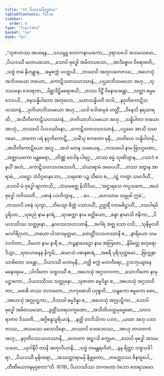 ```yaml
---
title: "15 ပိယဒဿီဗုဒ္ဓဝံသ"
tableOfContents: false
sidebar:
  order: 8
type: "tipitaka"
basket: "su"
book: "bu"
---
```



<DynamicBreadcrumb />

<Division number="1" book="bu">

<Paragraph number="667" type="verses" book="bu">
_“သုဇာတဿ အပရေန,_  
_သယမ္ဘူ လောကနာယကော;_  
_ဒုရာသဒေါ အသမသမော,_  
_ပိယဒဿီ မဟာယသော._  

</Paragraph>

</Division>
<Division number="2" book="bu">

<Paragraph number="668" type="verses" book="bu">
_သောပိ ဗုဒ္ဓေါ အမိတယသော,_  
_အာဒိစ္စောဝ ဝိရောစတိ;_  
_သဗ္ဗံ တမံ နိဟန္တွာန,_  
_ဓမ္မစက္ကံ ပဝတ္တယိ._  

</Paragraph>

</Division>
<Division number="3" book="bu">

<Paragraph number="669" type="verses" book="bu">
_တဿာပိ အတုလတေဇဿ,_  
_အဟေသုံ အဘိသမယာ တယော;_  
_ကောဋိသတသဟဿာနံ,_  
_ပဌမာဘိသမယော အဟု._  

</Paragraph>

</Division>
<Division number="4" book="bu">

<Paragraph number="670" type="verses" book="bu">
_သုဒဿနော ဒေဝရာဇာ,_  
_မိစ္ဆာဒိဋ္ဌိမရောစယိ;_  
_တဿ ဒိဋ္ဌိံ ဝိနောဒေန္တော,_  
_သတ္ထာ ဓမ္မမဒေသယိ._  

</Paragraph>

</Division>
<Division number="5" book="bu">

<Paragraph number="671" type="verses" book="bu">
_ဇနသန္နိပါတော အတုလော,_  
_မဟာသန္နိပတီ တဒါ;_  
_နဝုတိကောဋိသဟဿာနံ,_  
_ဒုတိယာဘိသမယော အဟု._  

</Paragraph>

</Division>
<Division number="6" book="bu">

<Paragraph number="672" type="verses" book="bu">
_ယဒါ ဒေါဏမုခံ ဟတ္ထိံ,_  
_ဝိနေသိ နရသာရထိ;_  
_အသီတိကောဋိသဟဿာနံ,_  
_တတိယာဘိသမယော အဟု._  

</Paragraph>

</Division>
<Division number="7" book="bu">

<Paragraph number="673" type="verses" book="bu">
_သန္နိပါတာ တယော အာသုံ,_  
_တဿာပိ ပိယဒဿိနော;_  
_ကောဋိသတသဟဿာနံ,_  
_ပဌမော အာသိ သမာဂမော._  

</Paragraph>

</Division>
<Division number="8" book="bu">

<Paragraph number="674" type="verses" book="bu">
_တတော ပရံ နဝုတိကောဋီ,_  
_သမိံသု ဧကတော မုနီ;_  
_တတိယေ သန္နိပါတမှိ,_  
_အသီတိကောဋိယော အဟူ._  

</Paragraph>

</Division>
<Division number="9" book="bu">

<Paragraph number="675" type="verses" book="bu">
_အဟံ တေန သမယေန,_  
_ကဿပေါ နာမ ဗြာဟ္မဏော;_  
_အဇ္ဈာယကော မန္တဓရော,_  
_တိဏ္ဏံ ဝေဒါန ပါရဂူ._  

</Paragraph>

</Division>
<Division number="10" book="bu">

<Paragraph number="676" type="verses" book="bu">
_တဿ ဓမ္မံ သုဏိတွာန,_  
_ပသာဒံ ဇနယိံ အဟံ;_  
_ကောဋိသတသဟဿေဟိ,_  
_သံဃာရာမံ အမာပယိံ._  

</Paragraph>

</Division>
<Division number="11" book="bu">

<Paragraph number="677" type="verses" book="bu">
_တဿ ဒတွာန အာရာမံ,_  
_ဟဋ္ဌော သံဝိဂ္ဂမာနသော;_  
_သရဏေ ပဉ္စ သီလေ စ,_  
_ဒဠှံ ကတွာ သမာဒိယိံ._  

</Paragraph>

</Division>
<Division number="12" book="bu">

<Paragraph number="678" type="verses" book="bu">
_သောပိ မံ ဗုဒ္ဓေါ ဗျာကာသိ,_  
_သံဃမဇ္ဈေ နိသီဒိယ;_  
_‘အဋ္ဌာရသေ ကပ္ပသတေ,_  
_အယံ ဗုဒ္ဓေါ ဘဝိဿတိ._  

</Paragraph>

</Division>
<Division number="13" book="bu">

<Paragraph number="679" type="verses" book="bu">
_ပဓာနံ ပဒဟိတွာန,_  
_ …ပေ… _  
_ဟေဿာမ သမ္မုခါ ဣမံ’._  

</Paragraph>

</Division>
<Division number="14" book="bu">

<Paragraph number="680" type="verses" book="bu">
_တဿာပိ ဝစနံ သုတွာ,_  
_ဘိယျော စိတ္တံ ပသာဒယိံ;_  
ဥတ္တရိံ ဝတမဓိဋ္ဌာသိံ,_  
_ဒသပါရမိပူရိယာ._  

</Paragraph>

</Division>
<Division number="15" book="bu">

<Paragraph number="681" type="verses" book="bu">
_သုဓညံ နာမ နဂရံ,_  
_သုဒတ္တော နာမ ခတ္တိယော;_  
_စန္ဒာ နာမာသိ ဇနိကာ,_  
_ပိယဒဿိဿ သတ္ထုနော._  

</Paragraph>

</Division>
<Division number="16" book="bu">

<Paragraph number="682" type="verses" book="bu">
_နဝဝဿသဟဿာနိ,_  
_အဂါရံ အဇ္ဈ သော ဝသိ;_  
_သုနိမ္မလဝိမလဂိရိဂုဟာ,_  
_တယော ပါသာဒမုတ္တမာ._  

</Paragraph>

</Division>
<Division number="17" book="bu">

<Paragraph number="683" type="verses" book="bu">
_တေတ္တိံသသဟဿာနိ စ,_  
_နာရိယော သမလင်္ကတာ;_  
_ဝိမလာ နာမ နာရီ စ,_  
_ကဉ္စနာဝေဠော နာမ အတြဇော._  

</Paragraph>

</Division>
<Division number="18" book="bu">

<Paragraph number="684" type="verses" book="bu">
_နိမိတ္တေ စတုရော ဒိသွာ,_  
_ရထယာနေန နိက္ခမိ;_  
_ဆမာသံ ပဓာနစာရံ,_  
_အစရီ ပုရိသုတ္တမော._  

</Paragraph>

</Division>
<Division number="19" book="bu">

<Paragraph number="685" type="verses" book="bu">
_ဗြဟ္မုနာ ယာစိတော သန္တော,_  
_ပိယဒဿီ မဟာမုနိ;_  
_ဝတ္တိ စက္ကံ မဟာဝီရော,_  
ဥသဘုယျာနေ မနောရမေ._  

</Paragraph>

</Division>
<Division number="20" book="bu">

<Paragraph number="686" type="verses" book="bu">
_ပါလိတော သဗ္ဗဒဿီ စ,_  
_အဟေသုံ အဂ္ဂသာဝကာ;_  
_သောဘိတော နာမုပဋ္ဌာကော,_  
_ပိယဒဿိဿ သတ္ထုနော._  

</Paragraph>

</Division>
<Division number="21" book="bu">

<Paragraph number="687" type="verses" book="bu">
_သုဇာတာ ဓမ္မဒိန္နာ စ,_  
_အဟေသုံ အဂ္ဂသာဝိကာ;_  
_ဗောဓိ တဿ ဘဂဝတော,_  
_ကကုဓောတိ ပဝုစ္စတိ._  

</Paragraph>

</Division>
<Division number="22" book="bu">

<Paragraph number="688" type="verses" book="bu">
_သန္ဓကော ဓမ္မကော စေဝ,_  
_အဟေသုံ အဂ္ဂုပဋ္ဌကာ;_  
_ဝိသာခါ ဓမ္မဒိန္နာ စ,_  
_အဟေသုံ အဂ္ဂုပဋ္ဌိကာ._  

</Paragraph>

</Division>
<Division number="23" book="bu">

<Paragraph number="689" type="verses" book="bu">
_သောပိ ဗုဒ္ဓေါ အမိတယသော,_  
_ဒွတ္တိံသဝရလက္ခဏော;_  
_အသီတိဟတ္ထမုဗ္ဗေဓော,_  
_သာလရာဇာဝ ဒိဿတိ._  

</Paragraph>

</Division>
<Division number="24" book="bu">

<Paragraph number="690" type="verses" book="bu">
_အဂ္ဂိစန္ဒသူရိယာနံ,_  
_နတ္ထိ တာဒိသိကာ ပဘာ;_  
_ယထာ အဟု ပဘာ တဿ,_  
_အသမဿ မဟေသိနော._  

</Paragraph>

</Division>
<Division number="25" book="bu">

<Paragraph number="691" type="verses" book="bu">
_တဿာပိ ဒေဝဒေဝဿ,_  
_အာယု တာဝတကံ အဟု;_  
_နဝုတိဝဿသဟဿာနိ,_  
_လောကေ အဋ္ဌာသိ စက္ခုမာ._  

</Paragraph>

</Division>
<Division number="26" book="bu">

<Paragraph number="692" type="verses" book="bu">
_သောပိ ဗုဒ္ဓေါ အသမသမော,_  
_ယုဂါနိပိ တာနိ အတုလိယာနိ;_  
_သဗ္ဗံ တမန္တရဟိတံ,_  
_နနု ရိတ္တာ သဗ္ဗသင်္ခါရာ._  

</Paragraph>

</Division>
<Division number="27" book="bu">

<Paragraph number="693" type="verses" book="bu">
_ပိယဒဿီ မုနိဝရော,_  
_အဿတ္ထာရာမမှိ နိဗ္ဗုတော;_  
_တတ္ထေဝဿ ဇိနထူပေါ,_  
_တီဏိယောဇနမုဂ္ဂတော”တိ. (678)_  


</Paragraph>
</Division>

<Paragraph number="694" type="center" book="bu">
ပိယဒဿိဿ ဘဂဝတော ဝံသော တေရသမော.
</Paragraph>